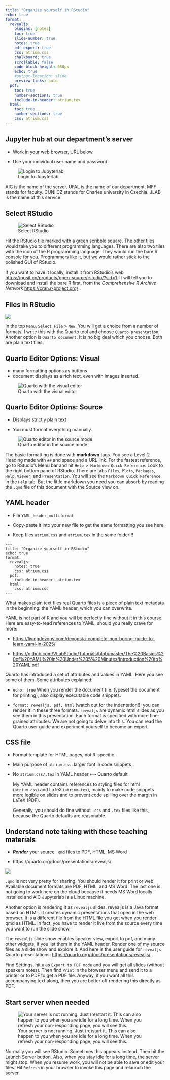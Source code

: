 ```yaml
---
title: "Organize yourself in RStudio"
echo: true
format:
  revealjs:
    plugins: [notes]
    toc: true
    slide-number: true
    notes: true
    pdf-export: true
    css: atrium.css
    chalkboard: true
    scrollable: false
    code-block-height: 650px
    echo: true
    #output-location: slide
    preview-links: auto
  pdf:
    toc: true
    number-sections: true
    include-in-header: atrium.tex
  html:
    toc: true
    number-sections: true
    css: atrium.css
---
```


## Jupyter hub at our department's server

-   Work in your web browser, URL below.

-   Use your individual user name and password.

![Login to Jupyterlab](images_ATRIUM/jupyterlab_01_login.png){#fig-login}

::: notes
AIC is the name of the server. UFAL is the name of our department. MFF stands for faculty. CUNI.CZ stands for Charles university in Czechia. JLAB is the name of this service.
:::

## Select RStudio

![Select RStudio](images_ATRIUM/jupyterlab_02_select_RStudio.png){#fig-select_RStudio}

::: notes
Hit the RStudio tile marked with a green scribble square. The other tiles would take you to different programming languages. There are also two tiles with the icon of the R programming language. They would run the bare R console for you. Programmers like it, but we would rather stick to the polished GUI of RStudio.

If you want to have it locally, install it from RStudio's web [https://posit.co/products/open-source/rstudio/?sid=1](#0). It will tell you to download and install the bare R first, from the *Comprehensive R Archive Network* <https://cran.r-project.org/> .
:::

## Files in RStudio

![](images_ATRIUM/Jupyterlab_04_RStudio_newQuarto.png){#fig-Quarto_newfile}

::: notes
In the top `Menu`, `Select File` \> `New`. You will get a choice from a number of formats. I write this with the Quarto tool and choose `Quarto presentation`. Another option is `Quarto document`. It is no big deal which you choose. Both are plain text files.
:::

## Quarto Editor Options: Visual

-   many formatting options as buttons
-   document displays as a rich text, even with images inserted.

![Quarto with the visual editor](images_ATRIUM/Jupyterlab_05_Quarto_VisualEditor.png){#fig-quarto_visualeditor}

## Quarto Editor Options: Source

-   Displays strictly plain text

-   You must format everything manually.

![Quarto editor in the source mode](images_ATRIUM/Jupyterlab_06_sourceEditor.png){#fig-Jupyter_SourceEditor}

::: notes
The basic formatting is done with **markdown** tags. You see a Level-2 Heading made with `##` and space and a URL link. For the fastest reference, go to RStudio's Menu bar and hit `Help > Markdown Quick Reference`. Look to the right bottom pane of RStudio. There are tabs `Files`, `Plots`, `Packages`, `Help`, `Viewer`, and `Presentation`. You will see the `Markdown Quick Reference` in the `Help` tab. But the little markdown you need you can absorb by reading the `.qmd` file of this document with the Source view on.
:::

## YAML header

-   File `YAML_header_multiformat`

-   Copy-paste it into your new file to get the same formatting you see here.

-   Keep files `atrium.css` and `atrium.tex` in the same folder!!!

```         
---
title: "Organize yourself in RStudio"
echo: true
format:
  revealjs:
    notes: true
    css: atrium.css
  pdf:
    include-in-header: atrium.tex
  html:
    css: atrium.css
---
```

::: notes
What makes plain text files real Quarto files is a piece of plain text metadata in the beginning: the YAML header, which you can overwrite.

YAML is not part of R and you will be perfectly fine without it in this course. Here are easy-to-read references to YAML, should you really crave for more:

-   <https://livingdevops.com/devops/a-complete-non-boring-guide-to-learn-yaml-in-2025/>

-   <https://github.com/VLabStudio/Tutorials/blob/master/The%20Basics%20of%20YAML%20in%20Under%205%20Minutes/Introduction%20to%20YAML.pdf>

Quarto has introduced a set of attributes and values in YAML. Here you see some of them. Some attributes explained:

-   `echo: true` When you render the document (i.e. typeset the document for printing), also display executable code snippets.

-   `format: revealjs, pdf, html` (watch out for the indentation!): you can render it in these three formats. `revealjs` are dynamic html slides as you see them in this presentation. Each format is specified with more fine-grained attributes. We are not going to delve into this. You can read the Quarto user guide and experiment yourself to become an expert.
:::

## CSS file

-   Format template for HTML pages, not R-specific.

-   Main purpose of `atrium.css`: larger font in code snippets

-   No `atrium.css/.tex` in YAML header ⟾ Quarto default

    ::: notes
    My YAML header contains references to styling files for html (`atrium.css`) and LaTeX (`atrium.tex`), mainly to make code snippets more legible on slides and to prevent code spilling over the margin in LaTeX (PDF).

    Generally, you should do fine without `.css` and `.tex` files like this, because the Quarto defaults are reasonable.
    :::

## Understand note taking with these teaching materials

-   ***Render*** your source `.qmd` files to PDF, HTML, ~~MS Word~~

-   https://quarto.org/docs/presentations/revealjs/

![](images_ATRIUM/render_button.png)

::: notes
`.qmd` is not very pretty for sharing. You should render it for print or web. Available document formats are PDF, HTML, and MS Word. The last one is not going to work here on the cloud because it needs MS Word locally installed and AIC Jupyterlab is a Linux machine.

Another option is rendering it as `revealjs` slides. revealjs is a Java format based on HTML. It creates dynamic presentations that open in the web browser. It is a different file from the HTML file you get when you render qmd as HTML. In fact, you have to render it live from the source every time you want to run the slide show.

The `revealjs` slide show enables speaker view, export to pdf, and many other widgets, if you list them in the YAML header. Render one of my source files as a slide show and explore it. And here is the user guide for `revealjs` Quarto presentations: [https://quarto.org/docs/presentations/revealjs/](#0) .

Find Settings, hit `e` as `Export to PDF mode` and you will get all slides (without speakers notes). Then find `Print` in the browser menu and send it to a printer or to PDF to get a PDF file. Anyway, if you want all this accompanying text along, then you are better off rendering this directly as PDF.
:::

## Start server when needed

![Your server is not running. Just (re)start it. This can also happen to you when you are idle for a long time. When you refresh your non-responding page, you will see this.](images_ATRIUM/Jupyterlab_07_ServerNotRunnin.png){#fig-jupyter_server_notrunning}

::: notes
Normally you will see RStudio. Sometimes this appears instead. Then hit the Launch Server button. Also, when you stay idle for a long time, the server might stop. When you resume work, you will not be able to save or edit your files. Hit `Refresh` in your browser to invoke this page and relaunch the server.
:::
